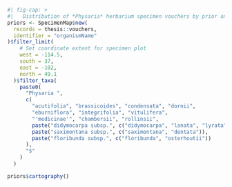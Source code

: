 
```r
#| fig-cap: >
#|   Distribution of *Physaria* herbarium specimen vouchers by prior annotation.
priors <- SpecimenMap$new(
  records = thesis::vouchers,
  identifier = "organismName"
)$filter_limit(
    # Set coordinate extent for specimen plot
    west = -114.5,
    south = 37,
    east = -102,
    north = 49.1
  )$filter_taxa(
    paste0(
      "Physaria ",
      c(
        "acutifolia", "brassicoides", "condensata", "dornii",
        "eburniflora", "integrifolia", "vitulifera",
        "'medicinae'", "chambersii", "rollinsii",
        paste("didymocarpa subsp.", c("didymocarpa", "lanata", "lyrata")),
        paste("saximontana subsp.", c("saximontana", "dentata")),
        paste("floribunda subsp.", c("floribunda", "osterhoutii"))
      ),
      "$"
    )
  )

priors$cartography()
```
